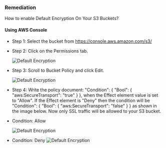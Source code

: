 ### Remediation

How to enable Default Encryption On Your S3 Buckets?

#### Using AWS Console

- Step 1: Select the bucket from https://console.aws.amazon.com/s3/

- Step 2: Click on the Permissions tab.

  <img
    alt="Default Encryption"
    src="/images/aws/audit/aws_s3_s3_https_step2.png"
  />

- Step 3: Scroll to Bucket Policy and click Edit.

  <img
    alt="Default Encryption"
    src="/images/aws/audit/aws_s3_s3_https_step3.png"
  />

- Step 4: Write the policy document: "Condition": \{ "Bool": \{ "aws:SecureTransport": "true" \} \}, when the Effect element value is set to "Allow". If the Effect element is "Deny" then the condition will be "Condition": \{ "Bool": \{ "aws:SecureTransport": "false" \} \} as shown in the image below. Now only SSL traffic will be allowed to your S3 bucket.

* Condition: Allow

  <img
    alt="Default Encryption"
    src="/images/aws/audit/aws_s3_s3_https_step4_condition_allow.png"
  />

* Condition: Deny
  <img
    alt="Default Encryption"
    src="/images/aws/audit/aws_s3_s3_https_step4_condition_deny.png"
  />
